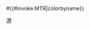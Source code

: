 <nowiki>#</nowiki>{{#invoke:MTR|colorbyname}}<noinclude>{{Documentation}}

[[Category:中国铁路运输颜色模板|港]]
</noinclude>